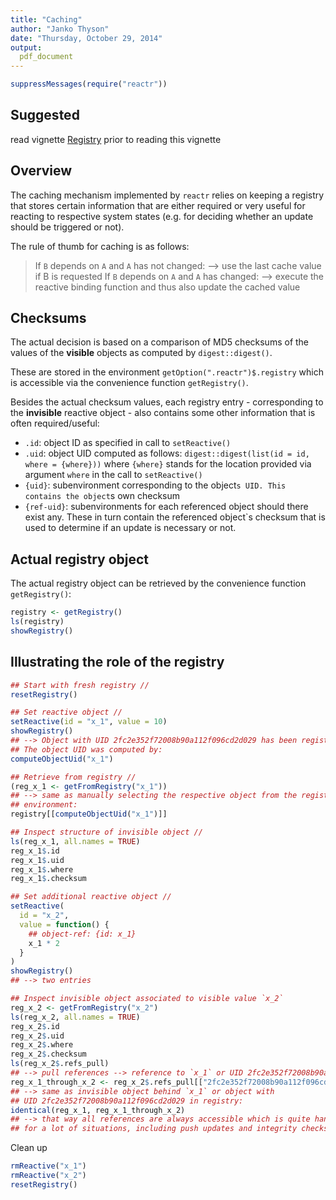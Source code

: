 ```yaml
---
title: "Caching"
author: "Janko Thyson"
date: "Thursday, October 29, 2014"
output:
  pdf_document
---
```


```r
suppressMessages(require("reactr"))
```

## Suggested

read vignette [Registry](/registry.pdf) prior to reading this vignette

## Overview

The caching mechanism implemented by `reactr` relies on keeping a registry that stores certain information that are either required or very useful for reacting to respective system states (e.g. for deciding whether an update should be triggered or not).

The rule of thumb for caching is as follows:

> If `B` depends on `A` and `A` has not changed:
  --> use the last cache value if B is requested
  If `B` depends on `A` and `A` has changed:
  --> execute the reactive binding function and thus also update the cached value

## Checksums 

The actual decision is based on a comparison of MD5 checksums of the values of the **visible** objects as computed by `digest::digest()`. 

These are stored in the environment `getOption(".reactr")$.registry` which is accessible via the convenience function `getRegistry()`.

Besides the actual checksum values, each registry entry - corresponding to the **invisible** reactive object - also contains some other information that is often required/useful:

- `.id`: object ID as specified in call to `setReactive()`
- `.uid`: object UID computed as follows: `digest::digest(list(id = id, where = {where}))` where `{where}` stands for the location provided via argument `where` in the call to `setReactive()`
- `{uid}`: subenvironment corresponding to the object`s UID. This contains the object`s own checksum 
- `{ref-uid}`: subenvironments for each referenced object should there exist any. These in turn contain the referenced object`s checksum that is used to determine if an update is necessary or not.

## Actual registry object

The actual registry object can be retrieved by the convenience function `getRegistry()`:

```r
registry <- getRegistry()
ls(registry)
showRegistry()
```

## Illustrating the role of the registry

```r
## Start with fresh registry //
resetRegistry()

## Set reactive object //
setReactive(id = "x_1", value = 10)
showRegistry()
## --> Object with UID 2fc2e352f72008b90a112f096cd2d029 has been registered
## The object UID was computed by:
computeObjectUid("x_1")

## Retrieve from registry //
(reg_x_1 <- getFromRegistry("x_1"))
## --> same as manually selecting the respective object from the registry
## environment:
registry[[computeObjectUid("x_1")]]

## Inspect structure of invisible object //
ls(reg_x_1, all.names = TRUE)
reg_x_1$.id
reg_x_1$.uid
reg_x_1$.where
reg_x_1$.checksum

## Set additional reactive object //
setReactive(
  id = "x_2", 
  value = function() {
    ## object-ref: {id: x_1}
    x_1 * 2
  }
)
showRegistry()
## --> two entries

## Inspect invisible object associated to visible value `x_2`
reg_x_2 <- getFromRegistry("x_2")
ls(reg_x_2, all.names = TRUE)
reg_x_2$.id
reg_x_2$.uid
reg_x_2$.where
reg_x_2$.checksum
ls(reg_x_2$.refs_pull)
## --> pull references --> reference to `x_1` or UID 2fc2e352f72008b90a112f096cd2d029
reg_x_1_through_x_2 <- reg_x_2$.refs_pull[["2fc2e352f72008b90a112f096cd2d029"]]
## --> same as invisible object behind `x_1` or object with 
## UID 2fc2e352f72008b90a112f096cd2d029 in registry:
identical(reg_x_1, reg_x_1_through_x_2)
## --> that way all references are always accessible which is quite handy
## for a lot of situations, including push updates and integrity checks.
```

Clean up

```r
rmReactive("x_1")
rmReactive("x_2")
resetRegistry()
```
